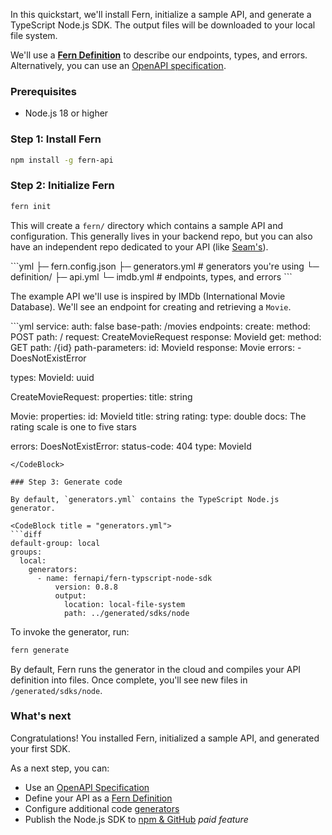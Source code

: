 In this quickstart, we'll install Fern, initialize a sample API, and generate a TypeScript Node.js SDK. The output files will be downloaded to your local file system.

We'll use a [**Fern Definition**](/api-definition/fern-definition/overview) to describe our endpoints, types, and errors. Alternatively, you can use an [OpenAPI specification](/api-definition/openapi/import).

### Prerequisites 

- Node.js 18 or higher

### Step 1: Install Fern

```bash
npm install -g fern-api
```

### Step 2: Initialize Fern 

```bash
fern init
```

This will create a `fern/` directory which contains a sample API and configuration. This generally lives in your backend repo, but you can also have an independent repo dedicated to your API (like [Seam's](https://github.com/seamapi/fern-config)).

<CodeBlock title = "fern/">
```yml
├─ fern.config.json
├─ generators.yml # generators you're using
└─ definition/
  ├─ api.yml  
  └─ imdb.yml # endpoints, types, and errors
```
</CodeBlock>

The example API we'll use is inspired by IMDb (International Movie Database). We'll see an endpoint for creating and retrieving a `Movie`.

<CodeBlock title="imdb.yml">
```yml
service:
  auth: false
  base-path: /movies
  endpoints:
    create: 
      method: POST
      path: /
      request: CreateMovieRequest
      response: MovieId
    get:
      method: GET
      path: /{id}
      path-parameters:
        id: MovieId
      response: Movie
      errors:
        - DoesNotExistError

types:
  MovieId: uuid 

  CreateMovieRequest:
    properties:
      title: string

  Movie:
    properties:
      id: MovieId
      title: string
      rating:
        type: double
        docs: The rating scale is one to five stars

errors:
  DoesNotExistError:
    status-code: 404
    type: MovieId
```
</CodeBlock>

### Step 3: Generate code

By default, `generators.yml` contains the TypeScript Node.js generator.

<CodeBlock title = "generators.yml">
```diff
default-group: local
groups:
  local:
    generators:
      - name: fernapi/fern-typscript-node-sdk
          version: 0.8.8
          output:
            location: local-file-system
            path: ../generated/sdks/node
```
</CodeBlock>

To invoke the generator, run:

```bash
fern generate
```

By default, Fern runs the generator in the cloud and compiles your API definition into files. Once complete, you'll see new files in `/generated/sdks/node`.

### What's next

Congratulations! You installed Fern, initialized a sample API, and generated your first SDK. 

As a next step, you can:
- Use an [OpenAPI Specification](/openapi/import)
- Define your API as a [Fern Definition](/fern-definition/definition)
- Configure additional code [generators](/generators)
- Publish the Node.js SDK to [npm & GitHub](/sdks/node-sdk#publish-a-public-package) *paid feature*
